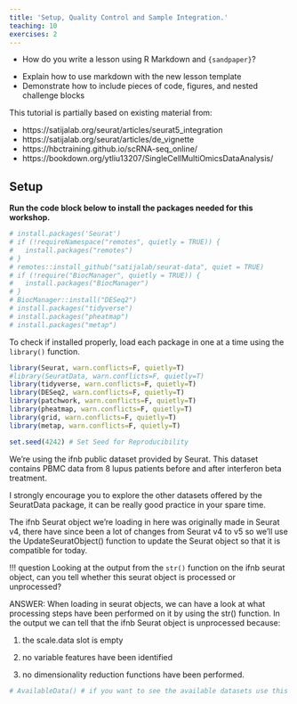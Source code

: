 ```yaml
---
title: 'Setup, Quality Control and Sample Integration.'
teaching: 10
exercises: 2
---
```


:::::::::::::::::::::::::::::::::::::: questions 

- How do you write a lesson using R Markdown and `{sandpaper}`?

::::::::::::::::::::::::::::::::::::::::::::::::

::::::::::::::::::::::::::::::::::::: objectives

- Explain how to use markdown with the new lesson template
- Demonstrate how to include pieces of code, figures, and nested challenge blocks

::::::::::::::::::::::::::::::::::::::::::::::::

::::::::::::::::::::::::::::::::::::: callout

This tutorial is partially based on existing material from:

- https://satijalab.org/seurat/articles/seurat5_integration
- https://satijalab.org/seurat/articles/de_vignette
- https://hbctraining.github.io/scRNA-seq_online/
- https://bookdown.org/ytliu13207/SingleCellMultiOmicsDataAnalysis/

:::::::::::::::::::::::::::::::::::::::::::::


## Setup
**Run the code block below to install the packages needed for this workshop.**

```r
# install.packages('Seurat')
# if (!requireNamespace("remotes", quietly = TRUE)) {
#   install.packages("remotes")
# }
# remotes::install_github("satijalab/seurat-data", quiet = TRUE)
# if (!require("BiocManager", quietly = TRUE)) {
#   install.packages("BiocManager")
# }
# BiocManager::install("DESeq2")
# install.packages("tidyverse")
# install.packages("pheatmap")
# install.packages("metap")
```

To check if installed properly, load each package in one at a time using the `library()` function.

```r
library(Seurat, warn.conflicts=F, quietly=T)
#library(SeuratData, warn.conflicts=F, quietly=T)
library(tidyverse, warn.conflicts=F, quietly=T)
library(DESeq2, warn.conflicts=F, quietly=T)
library(patchwork, warn.conflicts=F, quietly=T)
library(pheatmap, warn.conflicts=F, quietly=T)
library(grid, warn.conflicts=F, quietly=T)
library(metap, warn.conflicts=F, quietly=T)

set.seed(4242) # Set Seed for Reproducibility
```

We're using the ifnb public dataset provided by Seurat. This dataset contains PBMC data from 8 lupus patients before and after interferon beta treatment.

I strongly encourage you to explore the other datasets offered by the SeuratData package, it can be really good practice in your spare time.

The ifnb Seurat object we're loading in here was originally made in Seurat v4, there have since been a lot of changes from Seurat v4 to v5 so we'll use the UpdateSeuratObject() function to update the Seurat object so that it is compatible for today.

!!! question
    Looking at the output from the `str()` function on the ifnb seurat object, can you tell whether this seurat object is processed or unprocessed?

ANSWER: When loading in seurat objects, we can have a look at what processing steps have been performed on it by using the str() function. In the output we can tell that the ifnb Seurat object is unprocessed because:

1)  the scale.data slot is empty

2)  no variable features have been identified

3)  no dimensionality reduction functions have been performed.

```r
# AvailableData() # if you want to see the available datasets use this function
```
